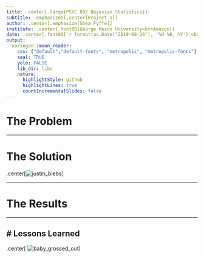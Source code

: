 ```yaml
---
title: .center[.large[PSYC 892 Bayesian Statistics]]
subtitle: .emphasize2[.center[Project 1]]
author: .center[.emphasize[Shea Fyffe]]
institute: .center[.font80[George Mason University<br>Amazon]]
date: .center[.font60[`r format(as.Date("2019-08-26"), '%d %B, %Y')`<br>(Updated:`r  format(Sys.time(), '%d %B, %Y')`)]]
output:
  xaringan::moon_reader:
    css: ["default","default-fonts", "metropolis", "metropolis-fonts"]
    seal: TRUE
    yolo: FALSE
    lib_dir: libs
    nature:
      highlightStyle: github
      highlightLines: true
      countIncrementalSlides: false
---
```

# The Problem

---

# The Solution

.center[![justin_biebs](https://thumbs.gfycat.com/ChillyHastyGemsbok-size_restricted.gif)
]

---

# The Results

---

# Lessons Learned
--
.center[
![baby_grossed_out](https://memeguy.com/photos/images/could-you-fking-not-119253.gif)
]
